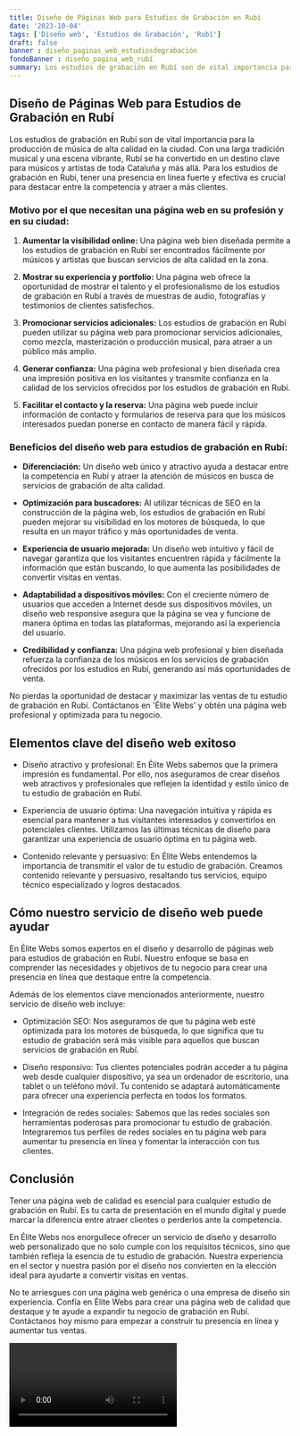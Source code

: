 ```yaml
---
title: Diseño de Páginas Web para Estudios de Grabación en Rubí
date: '2023-10-04'
tags: ['Diseño web', 'Estudios de Grabación', 'Rubí']
draft: false
banner : diseño_paginas_web_estudiosdegrabación
fondoBanner : diseño_pagina_web_rubí
summary: Los estudios de grabación en Rubí son de vital importancia para la producción de música de alta calidad en la ciudad. Con una larga tradición musical y una escena vibrante, Rubí se ha convertido en un destino clave para músicos y artistas de toda Cataluña y más allá. Para los estudios de grabación en Rubí, tener una presencia en línea fuerte y efectiva es crucial para destacar entre la competencia y atraer a más clientes.
---
```


## Diseño de Páginas Web para Estudios de Grabación en Rubí

Los estudios de grabación en Rubí son de vital importancia para la producción de música de alta calidad en la ciudad. Con una larga tradición musical y una escena vibrante, Rubí se ha convertido en un destino clave para músicos y artistas de toda Cataluña y más allá. Para los estudios de grabación en Rubí, tener una presencia en línea fuerte y efectiva es crucial para destacar entre la competencia y atraer a más clientes.

### Motivo por el que necesitan una página web en su profesión y en su ciudad:

1. **Aumentar la visibilidad online:** Una página web bien diseñada permite a los estudios de grabación en Rubí ser encontrados fácilmente por músicos y artistas que buscan servicios de alta calidad en la zona.

2. **Mostrar su experiencia y portfolio:** Una página web ofrece la oportunidad de mostrar el talento y el profesionalismo de los estudios de grabación en Rubí a través de muestras de audio, fotografías y testimonios de clientes satisfechos.

3. **Promocionar servicios adicionales:** Los estudios de grabación en Rubí pueden utilizar su página web para promocionar servicios adicionales, como mezcla, masterización o producción musical, para atraer a un público más amplio.

4. **Generar confianza:** Una página web profesional y bien diseñada crea una impresión positiva en los visitantes y transmite confianza en la calidad de los servicios ofrecidos por los estudios de grabación en Rubí.

5. **Facilitar el contacto y la reserva:** Una página web puede incluir información de contacto y formularios de reserva para que los músicos interesados ​​puedan ponerse en contacto de manera fácil y rápida.

### Beneficios del diseño web para estudios de grabación en Rubí:

- **Diferenciación:** Un diseño web único y atractivo ayuda a destacar entre la competencia en Rubí y atraer la atención de músicos en busca de servicios de grabación de alta calidad.

- **Optimización para buscadores:** Al utilizar técnicas de SEO en la construcción de la página web, los estudios de grabación en Rubí pueden mejorar su visibilidad en los motores de búsqueda, lo que resulta en un mayor tráfico y más oportunidades de venta.

- **Experiencia de usuario mejorada:** Un diseño web intuitivo y fácil de navegar garantiza que los visitantes encuentren rápida y fácilmente la información que están buscando, lo que aumenta las posibilidades de convertir visitas en ventas.

- **Adaptabilidad a dispositivos móviles:** Con el creciente número de usuarios que acceden a Internet desde sus dispositivos móviles, un diseño web responsive asegura que la página se vea y funcione de manera óptima en todas las plataformas, mejorando así la experiencia del usuario.

- **Credibilidad y confianza:** Una página web profesional y bien diseñada refuerza la confianza de los músicos en los servicios de grabación ofrecidos por los estudios en Rubí, generando así más oportunidades de venta.

No pierdas la oportunidad de destacar y maximizar las ventas de tu estudio de grabación en Rubí. Contáctanos en 'Élite Webs' y obtén una página web profesional y optimizada para tu negocio.

<GifSeo />

<Cta />

## Elementos clave del diseño web exitoso

- Diseño atractivo y profesional: En Élite Webs sabemos que la primera impresión es fundamental. Por ello, nos aseguramos de crear diseños web atractivos y profesionales que reflejen la identidad y estilo único de tu estudio de grabación en Rubí. 

- Experiencia de usuario óptima: Una navegación intuitiva y rápida es esencial para mantener a tus visitantes interesados y convertirlos en potenciales clientes. Utilizamos las últimas técnicas de diseño para garantizar una experiencia de usuario óptima en tu página web.

- Contenido relevante y persuasivo: En Élite Webs entendemos la importancia de transmitir el valor de tu estudio de grabación. Creamos contenido relevante y persuasivo, resaltando tus servicios, equipo técnico especializado y logros destacados. 

## Cómo nuestro servicio de diseño web puede ayudar

En Élite Webs somos expertos en el diseño y desarrollo de páginas web para estudios de grabación en Rubí. Nuestro enfoque se basa en comprender las necesidades y objetivos de tu negocio para crear una presencia en línea que destaque entre la competencia.

Además de los elementos clave mencionados anteriormente, nuestro servicio de diseño web incluye:

- Optimización SEO: Nos aseguramos de que tu página web esté optimizada para los motores de búsqueda, lo que significa que tu estudio de grabación será más visible para aquellos que buscan servicios de grabación en Rubí.

- Diseño responsivo: Tus clientes potenciales podrán acceder a tu página web desde cualquier dispositivo, ya sea un ordenador de escritorio, una tablet o un teléfono móvil. Tu contenido se adaptará automáticamente para ofrecer una experiencia perfecta en todos los formatos.

- Integración de redes sociales: Sabemos que las redes sociales son herramientas poderosas para promocionar tu estudio de grabación. Integraremos tus perfiles de redes sociales en tu página web para aumentar tu presencia en línea y fomentar la interacción con tus clientes.

## Conclusión

Tener una página web de calidad es esencial para cualquier estudio de grabación en Rubí. Es tu carta de presentación en el mundo digital y puede marcar la diferencia entre atraer clientes o perderlos ante la competencia.

En Élite Webs nos enorgullece ofrecer un servicio de diseño y desarrollo web personalizado que no solo cumple con los requisitos técnicos, sino que también refleja la esencia de tu estudio de grabación. Nuestra experiencia en el sector y nuestra pasión por el diseño nos convierten en la elección ideal para ayudarte a convertir visitas en ventas.

No te arriesgues con una página web genérica o una empresa de diseño sin experiencia. Confía en Élite Webs para crear una página web de calidad que destaque y te ayude a expandir tu negocio de grabación en Rubí. Contáctanos hoy mismo para empezar a construir tu presencia en línea y aumentar tus ventas.

<Video />

<CtaBot job='Estudios de Grabación' city='Rubí'/>

<Gmaps query='Rubí+españa+maps' />